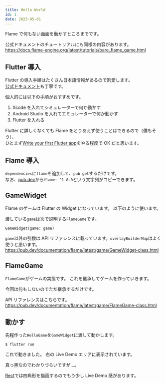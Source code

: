 ```yaml
---
title: Hello World
id: 1
date: 2023-05-01
---
```



Flame で何もない画面を動かすところまでです。

公式ドキュメントのチュートリアルにも同様の内容があります。  
https://docs.flame-engine.org/latest/tutorials/bare_flame_game.html

## Flutter 導入

Flutter の導入手順はたくさん日本語情報があるので割愛します。  
[公式ドキュメント](https://flutter.dev/docs/get-started/install)も丁寧です。

個人的には以下の手順がおすすめです。

1. Xcode を入れてシミュレーターで何か動かす
2. Android Studio を入れてエミュレーターで何か動かす
3. Flutter を入れる

Flutter に詳しくなくても Flame をとりあえず使うことはできるので（僕もそう）、  
ひとまず[Write your first Flutter app](https://docs.flutter.dev/get-started/codelab)をやる程度で OK だと思います。

## Flame 導入

`dependencies`に`flame`を追加して、`pub get`するだけです。  
なお、[pub.dev](https://pub.dev/packages/flame)から`flame: ^1.8.0`という文字列がコピーできます。

<ExampleCode file="pubspec.yaml" label="hello" dir="examples" lang="yaml" />

## GameWidget

Flame のゲームは Flutter の Widget になっています。
以下のように使います。

渡している`game`は次で説明する`FlameGame`です。

```
GameWidget(game: game)
```

`game`以外の引数は API リファレンスに載っています。`overlayBuilderMap`はよく使うと思います。  
https://pub.dev/documentation/flame/latest/game/GameWidget-class.html

## FlameGame

`FlameGame`がゲームの実態です。
これを継承してゲームを作っていきます。

今回は何もしないのでただ継承するだけです。

<ExampleCode file="hello/game.dart" />

API リファレンスはこちらです。  
https://pub.dev/documentation/flame/latest/game/FlameGame-class.html

## 動かす

先程作った`HelloGame`を`GameWidget`に渡して動かします。

<ExampleCode file="hello/page.dart" />

```
$ flutter run
```

これで動きました。
右の Live Demo エリアに表示されています。

真っ黒なのでわかりづらいですが…。

[Rect](/examples/rect#rect)では四角形を描画するのでもう少し Live Demo 感があります。
